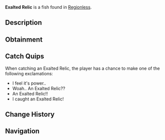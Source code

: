 {{FishInfobox
|image          = Exalted Relic.png
|rarity         = Relic
|sea            = First Sea
|location       = [[Regionless]]
|sublocation    = 
|sources        = Fishing Rod
|radar_location = 
|prog_speed     = -20
|xp             = 2500
|weather        = 
|time           = 
|season         = 
|bait           = 
|base_weight    = 21
|base_value     = 12000
|weight_range   = 0
|base_chance    = 0.02
|base_resil     = 35
}}
'''Exalted Relic''' is a {{Rarity|Relic}} fish found in [[Regionless]].

== Description ==
{{Description|An immortal stone filled with the essence of a Divine Lantern Keeper.. Returning it to it's throne under the Statue of Sovereignty will result in your currently equipped rod being blessed with its immense power.|Bestiary Entry}}

== Obtainment ==

== Catch Quips ==
When catching an Exalted Relic, the player has a chance to make one of the following exclamations:
* I feel it's power..
* Woah.. An Exalted Relic??
* An Exalted Relic!!
* I caught an Exalted Relic!

== Change History ==
{{Change History|{{subst:Current Version}}}}

== Navigation ==
{{Fish Navbox|Regionless}}